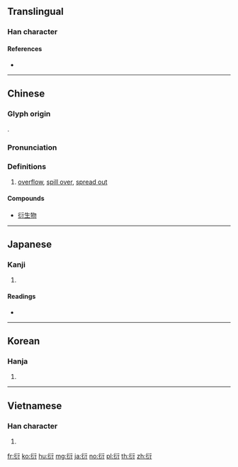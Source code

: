 {{character info/new}}
==Translingual==

===Han character===
{{Han char|rn=144|rad=行|as=03|sn=9|four=21103|canj=HOEMN|ids=⿻行氵}}

====References====
* {{Han ref|kx=1108.350|dkj=34033|dj=1573.040|hdz=20820.040|uh=884D|ud=34893|bh=AD6C|bd=44396}}

----

==Chinese==
{{zh-forms}}

===Glyph origin===
{{Han etym}}
{{Han compound|行|水|c1=s|c2=p|t2=water|ls=psc}}.

===Pronunciation===
{{zh-pron
|m=yán,yǎn
|c=hin2,jin2,jin5
|mn=qz,tw,xm,zz:ián
|mc=y
|oc=y
|ma=
|cat=v
}}

===Definitions===
{{zh-hanzi}}

# [[overflow]], [[spill over]], [[spread out]]

====Compounds====
* [[衍生物]]

----

==Japanese==

===Kanji===
{{ja-kanji|grade=|rs=行03}}

# {{defn|lang=ja|sort=行03}}

====Readings====
* {{ja-readings|on=[[えん]] (en)|kun=[[はびこる]] (habikoru), [[しく]] (shiku), [[あまり]] (amari)|nanori=}}

----

==Korean==

===Hanja===
{{ko-hanja|hangeul=연|eumhun=|rv=yeon|mr=yŏn|y=yen}}

# {{defn|lang=ko|sort=行03}}

----

==Vietnamese==

===Han character===
{{vi-readings|rs=行03| hanviet = diễn}}

# {{defn|lang=vi|sort=行03}}

[[fr:衍]]
[[ko:衍]]
[[hu:衍]]
[[mg:衍]]
[[ja:衍]]
[[no:衍]]
[[pl:衍]]
[[th:衍]]
[[zh:衍]]